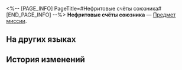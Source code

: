 <%-- [PAGE_INFO]
PageTitle=#Нефритовые счёты союзника#
[END_PAGE_INFO] --%>
{{Предмет Инфобокс
|id          = 140281
|Изображение = Предмет Нефритовые счёты союзника.png
|Тип         = Предмет миссии
|Инвентарь   = Миссии
|Редкость    = 5
|Эффект      = 
|Описание    = Половина нефритовых счётов, подаренная Цзин Юанем в качестве клятвы верности союзу. Они способны отправлять послание на вторую половину счётов - достаточно нажать на них и отправить сообщение. Неважно как далеко вы находитесь, Облачные Рыцари тут же примчат к вам на выручку.
}}
'''Нефритовые счёты союзника''' — [[Предмет миссии]].

==На других языках==
{{На других языках
|en   = Jade Abacus of Allying Oath
|zhs  = 结盟玉兆
|zht  = 結盟玉兆
|ja   = 結盟玉兆
|ko   = 결맹 옥조
|es   = Ábaco de jade de la alianza
|fr   = Boulier de jade du serment d'alliance
|ru   = Нефритовые счёты союзника
|th   = Jade Abacus แห่งพันธมิตร
|vi   = Bàn Tính Ngọc Kết Liên Minh
|de   = Jade-Abakus des einenden Eides
|id   = Jade Abacus Aliansi
|pt   = Ábaco de Jade do Juramento Aliado
}}

==История изменений==
{{История изменений|3.5}}